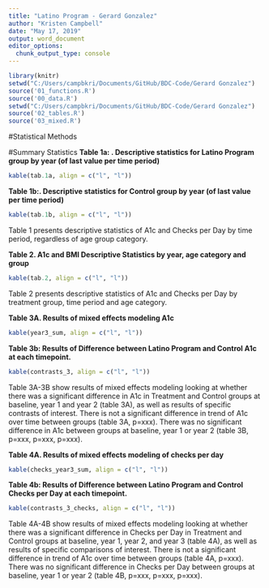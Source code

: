 ```yaml
---
title: "Latino Program - Gerard Gonzalez"
author: "Kristen Campbell"
date: "May 17, 2019"
output: word_document
editor_options: 
  chunk_output_type: console
---
```



```r
library(knitr)
setwd("C:/Users/campbkri/Documents/GitHub/BDC-Code/Gerard Gonzalez")
source('01_functions.R')
source('00_data.R')
setwd("C:/Users/campbkri/Documents/GitHub/BDC-Code/Gerard Gonzalez")
source('02_tables.R')
source('03_mixed.R')

```

#Statistical Methods


#Summary Statistics
**Table 1a: . Descriptive statistics for Latino Program group by year (of last value per time period)**
```r
kable(tab.1a, align = c("l", "l"))
```

**Table 1b:. Descriptive statistics for Control group by year (of last value per time period)**
```r
kable(tab.1b, align = c("l", "l"))
```

Table 1 presents descriptive statistics of A1c and Checks per Day by time period, regardless of age group category.

**Table 2. A1c and BMI Descriptive Statistics by year, age category and group**
```r
kable(tab.2, align = c("l", "l"))
```

Table 2 presents descriptive statistics of A1c and Checks per Day by treatment group, time period and age category. 

**Table 3A. Results of mixed effects modeling A1c**
```r
kable(year3_sum, align = c("l", "l"))
```

**Table 3b: Results of Difference between Latino Program and Control A1c at each timepoint.**
```r
kable(contrasts_3, align = c("l", "l"))
```


Table 3A-3B show results of mixed effects modeling looking at whether there was a significant difference in A1c in Treatment and Control groups at baseline, year 1 and year 2 (table 3A), as well as results of specific contrasts of interest. There is not a significant difference in trend of A1c over time between groups (table 3A, p=xxx). There was no significant difference in A1c between groups at baseline, year 1 or year 2 (table 3B, p=xxx, p=xxx, p=xxx).


**Table 4A. Results of mixed effects modeling of checks per day**
```r
kable(checks_year3_sum, align = c("l", "l"))
```

**Table 4b: Results of Difference between Latino Program and Control Checks per Day at each timepoint.**
```r
kable(contrasts_3_checks, align = c("l", "l"))
```


Table 4A-4B show results of mixed effects modeling looking at whether there was a significant difference in Checks per Day in Treatment and Control groups at baseline, year 1, year 2, and year 3 (table 4A), as well as results of specific comparisons of interest. There is not a significant difference in trend of A1c over time between groups (table 4A, p=xxx). There was no significant difference in Checks per Day between groups at baseline, year 1 or year 2 (table 4B, p=xxx, p=xxx, p=xxx).
